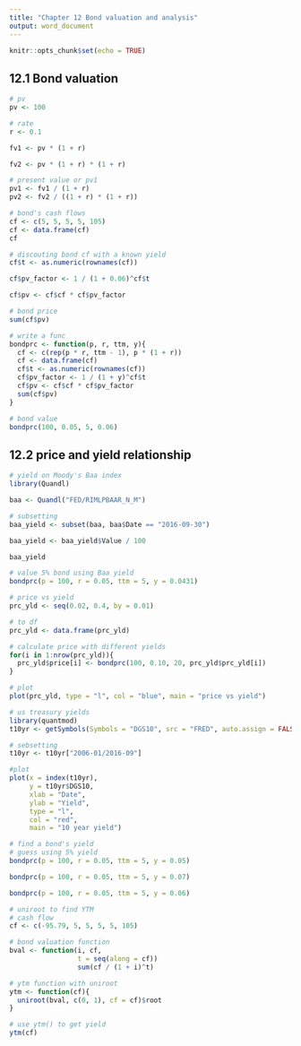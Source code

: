 ---
title: "Chapter 12 Bond valuation and analysis"
output: word_document
---

```{r setup, include=FALSE}
knitr::opts_chunk$set(echo = TRUE)
```

## 12.1 Bond valuation
```{r}
# pv
pv <- 100

# rate
r <- 0.1

fv1 <- pv * (1 + r)

fv2 <- pv * (1 + r) * (1 + r)
```

```{r}
# present value or pv1
pv1 <- fv1 / (1 + r)
pv2 <- fv2 / ((1 + r) * (1 + r))
```

```{r}
# bond's cash flows
cf <- c(5, 5, 5, 5, 105)
cf <- data.frame(cf)
cf
```

```{r}
# discouting bond cf with a known yield
cf$t <- as.numeric(rownames(cf))

cf$pv_factor <- 1 / (1 + 0.06)^cf$t

cf$pv <- cf$cf * cf$pv_factor

# bond price
sum(cf$pv)
```

```{r}
# write a func
bondprc <- function(p, r, ttm, y){
  cf <- c(rep(p * r, ttm - 1), p * (1 + r))
  cf <- data.frame(cf)
  cf$t <- as.numeric(rownames(cf))
  cf$pv_factor <- 1 / (1 + y)^cf$t
  cf$pv <- cf$cf * cf$pv_factor
  sum(cf$pv)
}

# bond value
bondprc(100, 0.05, 5, 0.06)
```

## 12.2 price and yield relationship
```{r}
# yield on Moody's Baa index
library(Quandl)

baa <- Quandl("FED/RIMLPBAAR_N_M")

# subsetting
baa_yield <- subset(baa, baa$Date == "2016-09-30")

baa_yield <- baa_yield$Value / 100

baa_yield
```

```{r}
# value 5% bond using Baa yield
bondprc(p = 100, r = 0.05, ttm = 5, y = 0.0431)
```
```{r}
# price vs yield
prc_yld <- seq(0.02, 0.4, by = 0.01)

# to df
prc_yld <- data.frame(prc_yld)

# calculate price with different yields
for(i in 1:nrow(prc_yld)){
  prc_yld$price[i] <- bondprc(100, 0.10, 20, prc_yld$prc_yld[i])
}

# plot
plot(prc_yld, type = "l", col = "blue", main = "price vs yield")

```

```{r}
# us treasury yields
library(quantmod)
t10yr <- getSymbols(Symbols = "DGS10", src = "FRED", auto.assign = FALSE)

# sebsetting
t10yr <- t10yr["2006-01/2016-09"]

#plot
plot(x = index(t10yr),
     y = t10yr$DGS10,
     xlab = "Date",
     ylab = "Yield",
     type = "l",
     col = "red",
     main = "10 year yield")
```

```{r}
# find a bond's yield
# guess using 5% yield
bondprc(p = 100, r = 0.05, ttm = 5, y = 0.05)

bondprc(p = 100, r = 0.05, ttm = 5, y = 0.07)

bondprc(p = 100, r = 0.05, ttm = 5, y = 0.06)
```
```{r}
# uniroot to find YTM
# cash flow
cf <- c(-95.79, 5, 5, 5, 5, 105)

# bond valuation function
bval <- function(i, cf,
                 t = seq(along = cf))
                 sum(cf / (1 + i)^t)

# ytm function with uniroot
ytm <- function(cf){
  uniroot(bval, c(0, 1), cf = cf)$root
}

# use ytm() to get yield
ytm(cf)
```

